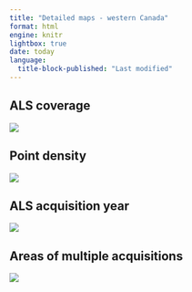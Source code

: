 ```yaml
---
title: "Detailed maps - western Canada"
format: html
engine: knitr
lightbox: true
date: today
language: 
  title-block-published: "Last modified"
---
```



## ALS coverage

![](img/map1_ALS_coverage_focused1.png){group="maps1"}

## Point density

![](img/map2_ALS_density_focused1.png){group="maps1"}

## ALS acquisition year

![](img/map3_ALS_AcquisitionYear_focused1.png){group="maps1"}

## Areas of multiple acquisitions

![](img/map4_ALS_overlap_focus1.png){group="maps1"}
